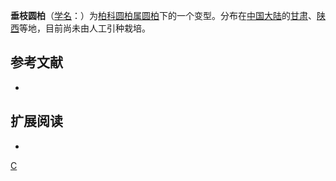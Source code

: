 {{Infraspeciesbox
| image = 
| image_caption = 
| status = 
| status_system = 
| genus =  Sabina
| species = chinensis
| varietas = pendula
| authority = [[郑万钧|W. C. Cheng]] & [[王文采|W. T. Wang]]
}}
'''垂枝圆柏'''（[[学名|学名]]：{{lang|la|'''''Sabina chinensis'' f. ''pendula'''''}}）为[[柏科|柏科]][[圆柏属|圆柏属]][[圆柏|圆柏]]下的一个变型。分布在[[中国大陆|中国大陆]]的[[甘肃|甘肃]]、[[陕西|陕西]]等地，目前尚未由人工引种栽培。

== 参考文献 ==
{{refbegin}}
* {{CPNI| zh=垂枝圆柏 | id=187-48168 | binomial=Sabina chinensis | authority=W. C. Cheng & W. T. Wang | form=pendula | accessdate=2013-01-17}}
{{refend}}

== 扩展阅读 ==
{{refbegin}}
* {{wikispecies-inline|Sabina chinensis f. pendula|垂枝圆柏}}
{{refend}}

{{Taxonbar}}

[[Category:圆柏属|C]]